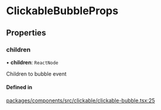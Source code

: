 # ClickableBubbleProps

## Properties

### children

• **children**: `ReactNode`

Children to bubble event

#### Defined in

[packages/components/src/clickable/clickable-bubble.tsx:25](https://github.com/vtex/shoreline/blob/0b6f8d7fa/packages/components/src/clickable/clickable-bubble.tsx#L25)
